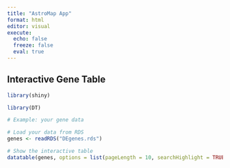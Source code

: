 ```yaml
---
title: "AstroMap App"
format: html
editor: visual
execute:
  echo: false
  freeze: false
  eval: true
---
```


## Interactive Gene Table

```r

library(shiny)

library(DT)

# Example: your gene data

# Load your data from RDS
genes <- readRDS("DEgenes.rds")

# Show the interactive table
datatable(genes, options = list(pageLength = 10, searchHighlight = TRUE))
```